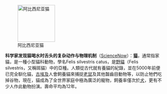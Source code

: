 [[File:Valentino.jpg|120px|left|阿比西尼亚猫]]

'''科学家发现猫喝水时舌头的复杂动作与物理机制'''（[http://news.sciencemag.org/sciencenow/2010/11/cats-tongues-employ-tricky-physi.html?ref=hp ScienceNow]）：'''[[猫]]'''，通常指家貓，是一種小型貓科動物，學名Felis silvestris catus，是[[野貓]]（Felis silvestris，又稱斑貓）中的亞種。人類從古代就有養貓的紀錄，並在5000年前便已完全馴化貓，[[古埃及]]人會飼養貓來捕捉[[老鼠]]及其他齧齒目動物等，以防止牠們吃掉谷物，現在，貓成為了全世界家庭中極為廣泛的寵物，飼養率僅次於[[犬]]，更有不少人作此動物扮演。壽命平均為12年。
